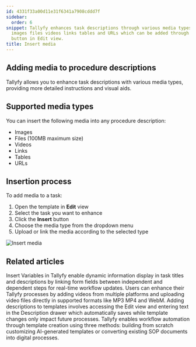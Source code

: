 ```yaml
---
id: 4331f33a00d11e31f6341a7908cddd7f
sidebar:
  order: 6
snippet: Tallyfy enhances task descriptions through various media types including
  images files videos links tables and URLs which can be added through the Insert
  button in Edit view.
title: Insert media
---
```


## Adding media to procedure descriptions

Tallyfy allows you to enhance task descriptions with various media types, providing more detailed instructions and visual aids.

## Supported media types

You can insert the following media into any procedure description:

* Images
* Files (100MB maximum size)
* Videos
* Links
* Tables
* URLs

## Insertion process

To add media to a task:

1. Open the template in **Edit** view
2. Select the task you want to enhance
3. Click the **Insert** button
4. Choose the media type from the dropdown menu
5. Upload or link the media according to the selected type

![Insert media](https://screenshots.tallyfy.com/tallyfy%2Fpro%2Fdesktop-light-add-media-to-tasks.png)


## Related articles
<CardGrid>
<LinkTitleCard header="<b>Variables > Insert variables</b>" href="/products/pro/documenting/templates/variables/how-can-i-use-insert-variables-in-tallyfy/" > Insert Variables in Tallyfy enable dynamic information display in task titles and descriptions by linking form fields between independent and dependent steps for real-time workflow updates. </LinkTitleCard>
<LinkTitleCard header="<b>Edit Task > Add videos to a task</b>" href="/products/pro/tracking-and-tasks/tasks/edit-task/how-can-i-add-videos-to-my-tallyfy-process/" > Users can enhance their Tallyfy processes by adding videos from multiple platforms and uploading video files directly in supported formats like MP3 MP4 and WebM. </LinkTitleCard>
<LinkTitleCard header="<b>Edit Templates > Add a description to a template</b>" href="/products/pro/documenting/templates/edit-templates/add-description/" > Adding descriptions to templates involves accessing the Edit view and entering text in the Description drawer which automatically saves while template changes only impact future processes. </LinkTitleCard>
<LinkTitleCard header="<b>Templates > Create a template</b>" href="/products/pro/documenting/templates/create-template/" > Tallyfy enables workflow automation through template creation using three methods: building from scratch customizing AI-generated templates or converting existing SOP documents into digital processes. </LinkTitleCard>
</CardGrid>